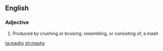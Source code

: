 ==English==

===Adjective===
{{en-adj}}

#Produced by crushing or bruising; resembling, or consisting of, a mash

[[ta:mashy]]
[[zh:mashy]]
